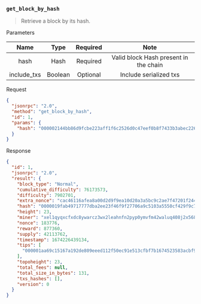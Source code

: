 ### `get_block_by_hash`

> Retrieve a block by its hash.

Parameters

| Name        | Type     | Required |                  Note                 |
|:-----------:|:--------:|:--------:|:-------------------------------------:|
| hash        | Hash     | Required | Valid block Hash present in the chain |
| include_txs | Boolean  | Optional | Include serialized txs                |

Request

```json
{
  "jsonrpc": "2.0",
  "method": "get_block_by_hash",
  "id": 1,
  "params": {
    "hash": "000002144bb86d9fcbe223aff1f6c2526d0c47eef0b8f7433b3abec22685fb31"
  }
}
```

Response

```json
{
  "id": 1,
  "jsonrpc": "2.0",
  "result": {
    "block_type": "Normal",
    "cumulative_difficulty": 76173573,
    "difficulty": 7902701,
    "extra_nonce": "cac46116afea8a00d2d9f9ea10d20a3a5bc9c2ae7f47201f24450e3e3fe5ec09",
    "hash": "0000019fab49717777dba2ee23f46f9f27706a9c5103a5550cf429f9c786b1e4",
    "height": 23,
    "miner": "xel1qyqxcfxdc8ywarcz3wx2leahnfn2pyp0ymvfm42waluq408j2x5680g05xfx5",
    "nonce": 183776,
    "reward": 877360,
    "supply": 42113762,
    "timestamp": 1674226439134,
    "tips": [
      "000001aa69c15167a192de809eeed112f50ec91e513cfbf7b1674523583acbf9"
    ],
    "topoheight": 23,
    "total_fees": null,
    "total_size_in_bytes": 131,
    "txs_hashes": [],
    "version": 0
  }
}
```
